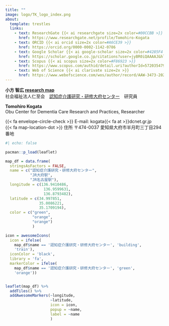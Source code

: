 ---
title: ""
image: logo/TK_logo_index.png
about: 
  template: trestles
  links:
    - text: ResearchGate {{< ai researchgate size=2x color=#00CCBB >}} 
      href: https://www.researchgate.net/profile/Tomohiro-Kogata
    - text: ORCID {{< ai orcid size=2x color=#A6CE39 >}}
      href: https://orcid.org/0000-0002-1142-0786
    - text: Google Scholar {{< ai google-scholar size=2x color=#4285F4 >}}
      href: https://scholar.google.co.jp/citations?user=jyBR0iQAAAAJ&hl
    - text: Scopus {{< ai scopus size=2x color=#F86923 >}}
      href: https://www.scopus.com/authid/detail.uri?authorId=57203547952
    - text: Web of Science {{< ai clarivate size=2x >}}
      href: https://www.webofscience.com/wos/author/record/AAW-3473-2021
---

**小方 智広 [research map](https://researchmap.jp/kgt-tmhr "research map")\
**社会福祉法人仁至会　[認知症介護研究・研修大府センター](https://www.dcnet.gr.jp/center/obu/ "認知症介護研究・研修大府センター")　研究員

**Tomohiro Kogata\
**Obu Center for Dementia Care Research and Practices, Researcher

{{< fa envelope-circle-check >}} E-mail: kogata{{< fa at >}}dcnet.gr.jp\
{{< fa map-location-dot >}} 住所 〒474-0037 愛知県大府市半月町三丁目294番地

```{r}
#| echo: false

pacman::p_load(leaflet)

map_df = data.frame(
  stringsAsFactors = FALSE,
  name = c("認知症介護研究・研修大府センター", 
           "JR大府駅", 
           "JR名古屋駅"),
  longitude = c(136.9410486, 
                 136.9599631, 
                 136.8793482),
  latitude = c(34.997851, 
               35.0086221, 
               35.1709194),
  color = c("green", 
            "orange",
            "orange")
            )

icon = awesomeIcons(
  icon = ifelse(
    map_df$name == '認知症介護研究・研修大府センター', 'building',
    'train'),
  iconColor = 'black',
  library = 'fa',
  markerColor = ifelse(
    map_df$name == '認知症介護研究・研修大府センター', 'green',
    'orange'))


leaflet(map_df) %>% 
  addTiles() %>%
  addAwesomeMarkers(~longitude,
                    ~latitude,
                    icon = icon,
                    popup = ~name,
                    label = ~name
                    )
```
